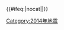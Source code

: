 {{歷年地震
  |name = 2014年地震
  |year = 2014
  |col1 =
* {{0}}1月20日：{{le|2014年埃克塔胡納地震|2014 Eketahuna earthquake|紐西蘭}}（M6.2）
* {{0}}2月12日：[[2014年于田地震|新疆-{于}-田]]（M7.3）
* {{0}}3月{{0}}9日：[[2014年瓦哈卡地震|墨西哥瓦哈卡]]（M5.8）
* {{0}}3月14日：[[2014年伊予滩地震|日本伊予灘]]（M6.2）
* {{0}}4月{{0}}1日：[[2014年伊基克地震|智利伊基克]] （M8.2）
* {{0}}4月10日：[[2014年馬納瓜地震|尼加拉瓜马那瓜]]（M6.1）
* {{0}}4月18日：[[2014年格雷羅地震|墨西哥格雷羅]]（M7.2）
* {{0}}5月{{0}}5日：[[2014年梅老地震|泰國梅老]]（M6.0）
  |col2 =
* {{0}}5月21日：[[2014年花蓮鳳林地震|台灣花蓮]]（M5.9）
* {{0}}5月24日：{{le|2014年愛琴海地震|2014 Aegean Sea earthquake|愛琴海}}（M6.9）
* {{0}}5月30日：[[2014年盈江地震|云南盈江]]（M6.1）
* {{0}}6月23日：[[2014年阿留申群岛地震|美国阿留申群岛]]（M7.9）
* {{0}}7月{{0}}7日：{{le|2014年墨西哥–瓜地馬拉地震|2014 Mexico–Guatemala earthquake|墨西哥–瓜地馬拉}}（M6.9）
* {{0}}7月25日：{{le|2014年阿拉斯加地震|2014 Palma Bay earthquake|美國阿拉斯加}}（M6.0）
* {{0}}8月{{0}}3日：[[2014年鲁甸地震|云南鲁甸]]'''†''' '''‡'''（M6.5）
* {{0}}8月{{0}}5日：[[2014年奧克尼地震|南非奧克尼]]（M5.5）
  |col3 =
* {{0}}8月18日：{{le|2014年莫姆里地震|2014 Murmuri earthquake|伊朗莫姆里}}（M6.2）
* {{0}}8月24日：[[2014年南納帕地震|美國加州]]（M6.0）
* 10月{{0}}7日：[[2014年景谷地震|云南景谷]]（M6.0）
* 10月13日：{{le|2014年尼加拉瓜地震|October 2014 Nicaragua earthquake|尼加拉瓜–薩爾瓦多}}（M7.3）
* 11月15日：[[2014年印尼地震|印尼德那第]]（M7.1）
* 11月22日：[[2014年康定地震|四川康定]]（M5.9）
* 11月22日：[[2014年弗朗恰地震|罗马尼亚弗朗恰]]（M5.7）
}}<includeonly>{{#ifeq:{{{1}}}|nocat||[[Category:2014年地震]]}}</includeonly><noinclude>{{Documentation}}</noinclude>